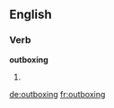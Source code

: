 ==English==

===Verb===
'''outboxing'''

# {{present participle of|outbox}}

[[de:outboxing]]
[[fr:outboxing]]